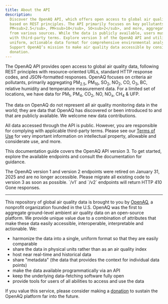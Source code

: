 ```yaml
---
title: About the API
description:
  Discover the OpenAQ API, which offers open access to global air quality data
  based on REST principles. The API primarily focuses on key pollutants like
  PM<sub>2.5</sub>, PM<sub>10</sub>, SO<sub>2</sub>, and more, aggregating data
  from various sources. While the data is publicly available, users must comply
  with third-party terms. Explore version 3 of the OpenAQ API and utilize its
  uniform, actionable data format for comprehensive environmental analysis.
  Support OpenAQ’s mission to make air quality data accessible by considering a
  donation.
---
```



The OpenAQ API provides open access to global air quality data, following REST
principles with resource-oriented URLs, standard HTTP response codes, and
JSON-formatted responses. OpenAQ focuses on criteria air pollutants, primarily
aggregating PM<sub>2.5</sub>, PM<sub>10</sub>, SO<sub>2</sub>, NO<sub>2</sub>,
CO, O<sub>3</sub>, BC, relative humidity and temperature measurement data. For a
limited set of locations, we have data for PM<sub>1</sub>, PM<sub>4</sub>,
CO<sub>2</sub>, NO, NO<sub>x</sub>, CH<sub>4</sub> & UFP.

The data on OpenAQ do not represent all air quality monitoring data in the
world; they are data that OpenAQ has discovered or been introduced to and that
are publicly available. We welcome new data contributions.

All data accessed through the API is public. However, you are responsible for
complying with applicable third-party terms. Please see our
[Terms of Use](/about/terms) for very important information on intellectual
property, allowable and considerate use, and more.

This documentation guide covers the OpenAQ API version 3. To get
started, explore the available endpoints and consult the documentation for
guidance.

<Aside type="danger" title="Retired versions">
The OpenAQ version 1 and version 2 endpoints were retired on January 31, 2025
and are no longer accessible. Please migrate all existing code to version 3
as soon as possible. `/v1` and `/v2` endpoints will return HTTP 410 Gone responses.
</Aside>

---

This repository of global air quality data is brought to you by
[OpenAQ](https://openaq.org), a nonprofit organization founded in the U.S.
OpenAQ was the first to aggregate ground-level ambient air quality data on an
open-source platform. We provide unique value due to a combination of attributes
that make these data easily accessible, interoperable, interpretable and
actionable. We:

- harmonize the data into a single, uniform format so that they are easily
  comparable
- share the data in physical units rather than as an air quality index
- host near real-time and historical data
- share "metadata" (the data that provides the context for individual data
  points)
- make the data available programmatically via an API
- keep the underlying data-fetching software fully open
- provide tools for users of all abilities to access and use the data

If you value this service, please consider making a
[donation](https://secure.givelively.org/donate/openaq-inc/) to sustain the
OpenAQ platform far into the future.
